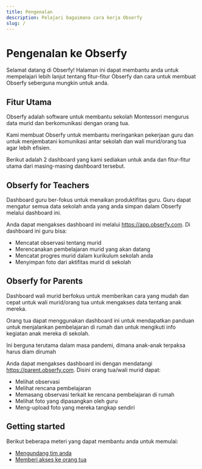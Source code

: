```yaml
---
title: Pengenalan
description: Pelajari bagaimana cara kerja Obserfy
slug: /
---
```


# Pengenalan ke Obserfy

Selamat datang di Obserfy! Halaman ini dapat membantu anda untuk mempelajari lebih lanjut tentang fitur-fitur Obserfy
dan cara untuk membuat Obserfy seberguna mungkin untuk anda.

## Fitur Utama

Obserfy adalah software untuk membantu sekolah Montessori mengurus data murid dan berkomunikasi dengan orang tua.

Kami membuat Obserfy untuk membantu meringankan pekerjaan guru dan untuk menjembatani komunikasi antar sekolah dan wali
murid/orang tua agar lebih efisien.

Berikut adalah 2 dashboard yang kami sediakan untuk anda dan fitur-fitur utama dari masing-masing dashboard tersebut.

## Obserfy for Teachers

Dashboard guru ber-fokus untuk menaikan produktifitas guru. Guru dapat mengatur semua data sekolah anda yang anda simpan
dalam Obserfy melalui dashboard ini.

Anda dapat mengakses dashboard ini melalui https://app.obserfy.com. Di dashboard ini guru bisa:

- Mencatat observasi tentang murid
- Merencanakan pembelajaran murid yang akan datang
- Mencatat progres murid dalam kurikulum sekolah anda
- Menyimpan foto dari aktifitas murid di sekolah


## Obserfy for Parents

Dashboard wali murid berfokus untuk memberikan cara yang mudah dan cepat untuk wali murid/orang tua untuk mengakses data
tentang anak mereka.

Orang tua dapat menggunakan dashboard ini untuk mendapatkan panduan untuk menjalankan pembelajaran di rumah dan untuk
mengikuti info kegiatan anak mereka di sekolah.

Ini berguna terutama dalam masa pandemi, dimana anak-anak terpaksa harus diam dirumah

Anda dapat mengakses dashboard ini dengan mendatangi https://parent.obserfy.com. Disini orang tua/wali murid dapat:

- Melihat observasi
- Melihat rencana pembelajaran
- Memasang observasi terkait ke rencana pembelajaran di rumah
- Melihat foto yang dipasangkan oleh guru
- Meng-upload foto yang mereka tangkap sendiri

## Getting started

Berikut beberapa meteri yang dapat membantu anda untuk memulai:

- [Mengundang tim anda]("/docs/inviting-your-team")
- [Memberi akses ke orang tua]("/docs/giving-parents-access")
